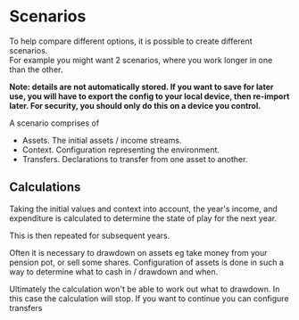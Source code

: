 
# Scenarios

To help compare different options, it is possible to create different scenarios.  
For example you might want 2 scenarios, where you work longer in one than the other.

**Note: details are not automatically stored. If you want to save for later use, you will have to export the config to your local device, then re-import later.
For security, you should only do this on a device you control.**

A scenario comprises of

- <Anchor href={documentDetails.assets.url}>Assets</Anchor>. The initial assets / income streams.
- <Anchor href={documentDetails.context.url}>Context</Anchor>. Configuration representing the environment.
- <Anchor href={documentDetails.transfers.url}>Transfers</Anchor>. Declarations to transfer from one asset to another.

## Calculations

Taking the initial values and <Anchor href={documentDetails.context.url}>context</Anchor> into account, the year's income, and expenditure is calculated to determine the state of play for the next year.

This is then repeated for subsequent years.

Often it is necessary to drawdown on assets eg take money from your pension pot, or sell some shares.
Configuration of <Anchor href={documentDetails.assets.url}>assets</Anchor> is done in such a way to determine what to cash in / drawdown and when.

Ultimately the calculation won't be able to work out what to drawdown. In this case the calculation will stop.
If you want to continue you can configure <Anchor href={documentDetails.transfers.url}>transfers</Anchor>
